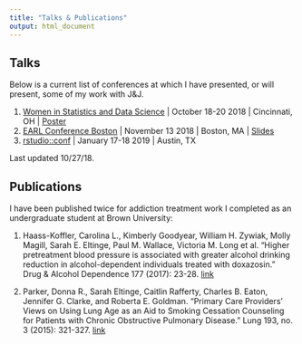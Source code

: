 ```yaml
---
title: "Talks & Publications"
output: html_document
---
```


## Talks

Below is a current list of conferences at which I have presented, or will present, some of my work with J&J.

1. [Women in Statistics and Data Science](http://ww2.amstat.org/meetings/wsds/2018/onlineprogram/AbstractDetails.cfm?AbstractID=304956) | October 18-20 2018 | Cincinnati, OH  | [Poster](presentations/Eltinge WSDS Poster.pdf)
2. [EARL Conference Boston](https://earlconf.com/2018/boston/) | November 13 2018 | Boston, MA | [Slides](presentations/Eltinge JnJ EARL 2018.pdf)
3. [rstudio::conf](https://www.rstudio.com/conference/) | January 17-18 2019 | Austin, TX

Last updated 10/27/18.

## Publications

I have been published twice for addiction treatment work I completed as an undergraduate student at Brown University:

1. Haass-Koffler, Carolina L., Kimberly Goodyear, William H. Zywiak, Molly Magill, Sarah E. Eltinge, Paul M. Wallace, Victoria M. Long et al. "Higher pretreatment blood pressure is associated with greater alcohol drinking reduction in alcohol-dependent individuals treated with doxazosin." Drug & Alcohol Dependence 177 (2017): 23-28. [link](https://www.drugandalcoholdependence.com/article/S0376-8716(17)30200-4/fulltext)

2. Parker, Donna R., Sarah Eltinge, Caitlin Rafferty, Charles B. Eaton, Jennifer G. Clarke, and Roberta E. Goldman. "Primary Care Providers’ Views on Using Lung Age as an Aid to Smoking Cessation Counseling for Patients with Chronic Obstructive Pulmonary Disease." Lung 193, no. 3 (2015): 321-327. [link](https://link.springer.com/article/10.1007/s00408-015-9708-8)